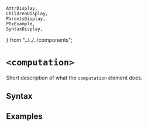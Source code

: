     AttrDisplay,
    ChildrenDisplay,
    ParentsDisplay,
    PtxExample,
    SyntaxDisplay,
} from "../../../components";

# `<computation>`

Short description of what the `computation` element does.

## Syntax

<SyntaxDisplay name="computation" />

## Examples

    